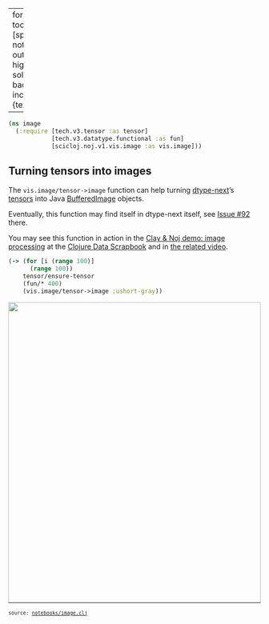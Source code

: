 
---
format:
  html:
    toc: true
    toc-depth: 4
    theme: [spacelab, notebooks/custom.scss]
    output-file: image.html
highlight-style: solarized
code-block-background: true
include-in-header: {text: '<link rel = "icon" href = "data:," />'}
fontsize: 0.9em

---
<style></style><style>.printedClojure .sourceCode {
  background-color: transparent;
  border-style: none;
}
</style>
<script src="image_files/md-default1.js" type="text/javascript"></script><script src="image_files/md-default2.js" type="text/javascript"></script>

::: {.sourceClojure}
```clojure
(ns image
  (:require [tech.v3.tensor :as tensor]
            [tech.v3.datatype.functional :as fun]
            [scicloj.noj.v1.vis.image :as vis.image]))
```
:::



## Turning tensors into images
The `vis.image/tensor->image` function can help turning [dtype-next](https://github.com/cnuernber/dtype-next/issues/92)'s [tensors](https://cnuernber.github.io/dtype-next/dimensions-bytecode-gen.html) into Java [BufferedImage](https://docs.oracle.com/javase/8/docs/api/java/awt/image/BufferedImage.html) objects.

Eventually, this function may find itself in dtype-next itself, see [Issue #92](https://github.com/cnuernber/dtype-next/issues/92) there.

You may see this function in action in the [Clay & Noj demo: image processing](https://scicloj.github.io/clojure-data-scrapbook/projects/visual-tools/clay-cider-demo-20231217/index.html) at the [Clojure Data Scrapbook](https://scicloj.github.io/clojure-data-scrapbook/) and in [the related video](https://www.youtube.com/watch?v=fd4kjlws6Ts).


::: {.sourceClojure}
```clojure
(-> (for [i (range 100)]
      (range 100))
    tensor/ensure-tensor
    (fun/* 400)
    (vis.image/tensor->image :ushort-gray))
```
:::


<div style="max-height:600px;overflow-y:auto;"><img src="image_files/0.png" style="width:100%;" /></div>

<div style="background-color:grey;height:2px;width:100%;"></div>

<div><pre><small><small>source: <a href="https://github.com/scicloj/noj/blob/main/notebooks/image.clj">notebooks/image.clj</a></small></small></pre></div>